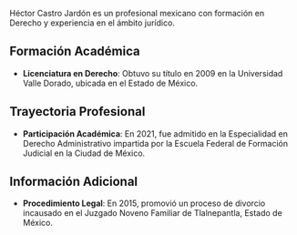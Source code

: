 Héctor Castro Jardón es un profesional mexicano con formación en Derecho y experiencia en el ámbito jurídico.

## Formación Académica

- **Licenciatura en Derecho**: Obtuvo su título en 2009 en la Universidad Valle Dorado, ubicada en el Estado de México.

## Trayectoria Profesional

- **Participación Académica**: En 2021, fue admitido en la Especialidad en Derecho Administrativo impartida por la Escuela Federal de Formación Judicial en la Ciudad de México.

## Información Adicional

- **Procedimiento Legal**: En 2015, promovió un proceso de divorcio incausado en el Juzgado Noveno Familiar de Tlalnepantla, Estado de México.
